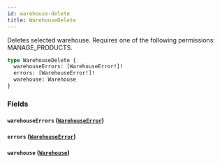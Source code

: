 ```yaml
---
id: warehouse-delete
title: WarehouseDelete
---
```


Deletes selected warehouse. Requires one of the following permissions: MANAGE_PRODUCTS.

```graphql
type WarehouseDelete {
  warehouseErrors: [WarehouseError!]!
  errors: [WarehouseError!]!
  warehouse: Warehouse
}
```

### Fields

#### `warehouseErrors` ([`WarehouseError`](../../../developer/api-reference/objects/warehouse-error))

#### `errors` ([`WarehouseError`](../../../developer/api-reference/objects/warehouse-error))

#### `warehouse` ([`Warehouse`](../../../developer/api-reference/objects/warehouse))
